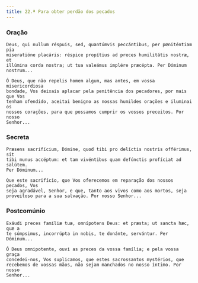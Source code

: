 ```yaml
---
title: 22.ª Para obter perdão dos pecados
---
```


### Oração

<div class="side-by-side not-content">

    Deus, qui nullum réspuis, sed, quantúmvis peccántibus, per pœniténtiam pia
    miseratióne placáris: réspice propítius ad preces humilitátis nostræ, et
    illúmina corda nostra; ut tua valeámus implére præcépta. Per Dóminum
    nostrum...

    Ó Deus, que não repelis homem algum, mas antes, em vossa misericordiosa
    bondade, Vos deixais aplacar pela penitência dos pecadores, por mais que Vos
    tenham ofendido, aceitai benigno as nossas humildes orações e iluminai os
    nossos corações, para que possamos cumprir os vossos preceitos. Por nosso
    Senhor...

</div>

### Secreta

<div class="side-by-side not-content">

    Præsens sacrifícium, Dómine, quod tibi pro delíctis nostris offérimus, sit
    tibi munus accéptum: et tam vivéntibus quam defúnctis profíciat ad salútem.
    Per Dóminum...

    Que este sacrifício, que Vos oferecemos em reparação dos nossos pecados, Vos
    seja agradável, Senhor, e que, tanto aos vivos como aos mortos, seja
    proveitoso para a sua salvação. Por nosso Senhor...

</div>

### Postcomúnio

<div class="side-by-side not-content">

    Exáudi preces famíliæ tuæ, omnípotens Deus: et præsta; ut sancta hæc, quæ a
    te súmpsimus, incorrúpta in nobis, te donánte, servántur. Per Dóminum...

    Ó Deus omnipotente, ouvi as preces da vossa família; e pela vossa graça
    concedei-nos, Vos suplicamos, que estes sacrossantos mystérios, que
    recebemos de vossas mãos, não sejam manchados no nosso íntimo. Por nosso
    Senhor...

</div>
